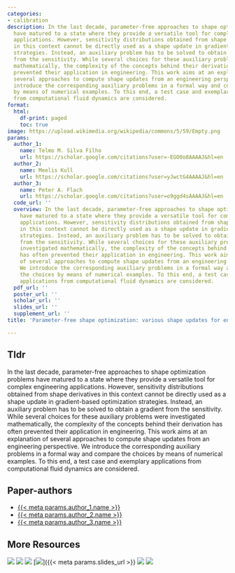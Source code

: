 ```yaml
---
categories:
- calibration
description: In the last decade, parameter-free approaches to shape optimization problems
  have matured to a state where they provide a versatile tool for complex engineering
  applications. However, sensitivity distributions obtained from shape derivatives
  in this context cannot be directly used as a shape update in gradient-based optimization
  strategies. Instead, an auxiliary problem has to be solved to obtain a gradient
  from the sensitivity. While several choices for these auxiliary problems were investigated
  mathematically, the complexity of the concepts behind their derivation has often
  prevented their application in engineering. This work aims at an explanation of
  several approaches to compute shape updates from an engineering perspective. We
  introduce the corresponding auxiliary problems in a formal way and compare the choices
  by means of numerical examples. To this end, a test case and exemplary applications
  from computational fluid dynamics are considered.
format:
  html:
    df-print: paged
    toc: true
image: https://upload.wikimedia.org/wikipedia/commons/5/59/Empty.png
params:
  author_1:
    name: Telmo M. Silva Filho
    url: https://scholar.google.com/citations?user=-EGO0o8AAAAJ&hl=en
  author_2:
    name: Meelis Kull
    url: https://scholar.google.com/citations?user=yJwctG4AAAAJ&hl=en
  author_3:
    name: Peter A. Flach
    url: https://scholar.google.com/citations?user=o9ggd4sAAAAJ&hl=en
  code_url: ''
  overview: In the last decade, parameter-free approaches to shape optimization problems
    have matured to a state where they provide a versatile tool for complex engineering
    applications. However, sensitivity distributions obtained from shape derivatives
    in this context cannot be directly used as a shape update in gradient-based optimization
    strategies. Instead, an auxiliary problem has to be solved to obtain a gradient
    from the sensitivity. While several choices for these auxiliary problems were
    investigated mathematically, the complexity of the concepts behind their derivation
    has often prevented their application in engineering. This work aims at an explanation
    of several approaches to compute shape updates from an engineering perspective.
    We introduce the corresponding auxiliary problems in a formal way and compare
    the choices by means of numerical examples. To this end, a test case and exemplary
    applications from computational fluid dynamics are considered.
  pdf_url: ''
  poster_url: ''
  scholar_url: ''
  slides_url: ''
  supplement_url: ''
title: 'Parameter-free shape optimization: various shape updates for engineering applications'

---
```

## Tldr 
In the last decade, parameter-free approaches to shape optimization problems have matured to a state where they provide a versatile tool for complex engineering applications. However, sensitivity distributions obtained from shape derivatives in this context cannot be directly used as a shape update in gradient-based optimization strategies. Instead, an auxiliary problem has to be solved to obtain a gradient from the sensitivity. While several choices for these auxiliary problems were investigated mathematically, the complexity of the concepts behind their derivation has often prevented their application in engineering. This work aims at an explanation of several approaches to compute shape updates from an engineering perspective. We introduce the corresponding auxiliary problems in a formal way and compare the choices by means of numerical examples. To this end, a test case and exemplary applications from computational fluid dynamics are considered.

## Paper-authors
- [{{< meta params.author_1.name >}}]({{< meta params.author_1.url >}})
- [{{< meta params.author_2.name >}}]({{< meta params.author_2.url >}})
- [{{< meta params.author_3.name >}}]({{< meta params.author_3.url >}})

## More Resources
[![](https://img.shields.io/badge/citation-scholar-9cf?style=flat.svg)]({{< meta params.scholar_url >}})
[![](https://img.shields.io/badge/PDF-green?style=flat)]({{< meta params.pdf_url >}})
[![](https://img.shields.io/badge/supplement-yellowgreen?style=flat)]({{< meta params.supplement_url >}})
[![](https://img.shields.io/badge/blog-blue?style=flat)]({{< meta params.slides_url >}}
[![](https://img.shields.io/badge/poster-yellow?style=flat)]({{< meta params.poster_url >}})
[![](https://img.shields.io/badge/code-blueviolet?style=flat)]({{< meta params.code_url >}})
